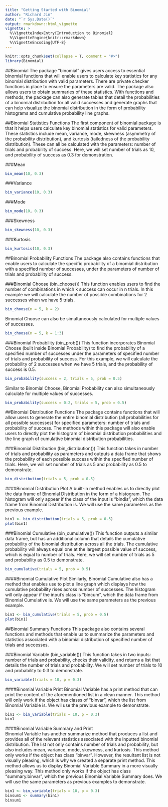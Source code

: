 ```yaml
---
title: "Getting Started with Binomial"
author: "Richard Jin"
date: "`r Sys.Date()`"
output: rmarkdown::html_vignette
vignette: >
  %\VignetteIndexEntry{Introduction to Binomial}
  %\VignetteEngine{knitr::rmarkdown}
  %\VignetteEncoding{UTF-8}
---
```


```r
knitr::opts_chunk$set(collapse = T, comment = "#>")
library(Binomial)
```

##Binomial 
The package "binomial" gives users access to essential binomial functions that will enable users to calculate key statistics for any binomial distribution with valid parameters. There are private checker functions in place to ensure the parameters are valid. The package also allows users to obtain summaries of these statistics. With functions and methods, the package can also generate tables that detail the probabilities of a binomial distribution for all valid successes and generate graphs that can help visualize the binomial distribution in the form of probability histograms and cumulative probability line graphs. 

##Binomial Statistics Functions
The first component of binomial package is that it helps users calculate key binomial statistics for valid parameters. These statistics include mean, variance, mode, skewness (asymmetry of the probability distribution), and kurtosis (tailedness of the probability distribution). These can all be calculated with the parameters: number of trials and probability of success. Here, we will set number of trials as 10, and probability of success as 0.3 for demonstration. 

###Mean
```r
bin_mean(10, 0.3)
```

###Variance
```r
bin_variance(10, 0.3)
```

###Mode
```r
bin_mode(10, 0.3)
```

###Skewness
```r
bin_skewness(10, 0.3)
```

###Kurtosis 
```r
bin_kurtosis(10, 0.3)
```

##Binomial Probability Functions
The package also contains functions that enable users to calculate the specific probability of a binomial distribution with a specified number of successes, under the parameters of number of trials and probability of success.

###Binomial Choose (bin_choose())
This function enables users to find the number of combinations in which k success can occur in n trials. In this example we will calculate the number of possible combinations for 2 successes when we have 5 trials.  
```r
bin_choose(n = 5, k = 2)
```

Binomial Choose can also be simultaneously calculated for multiple values of successes. 
```r
bin_choose(n = 5, k = 1:3)
```


###Binomial Probability (bin_prob())
This function incorporates Binomial Choose (built inside Binomial Probability) to find the probability of a specified number of successes under the parameters of specified number of trials and probability of success. For this example, we will calculate the probability of 2 successes when we have 5 trials, and the probability of success is 0.5. 
```r
bin_probability(success = 2, trials = 5, prob = 0.5)
```

Similar to Binomial Choose, Binomial Probability can also simultaneously calculate for multiple values of successes. 

```r
bin_probability(success = 0:2, trials = 5, prob = 0.5)
```

##Binomial Distribution Functions
The package contains functions that will allow users to generate the entire binomial distribution (all probabilities for all possible successes) for specified parameters: number of trials and probability of success. The methods within this package will also enable users to directly plot the histogram of binomial distribution probabilities and the line graph of cumulative binomial distribution probabilities. 

###Binomial Distribution (bin_distribution())
This function takes in number of trials and probability as parameters and outputs a data frame that shows the probability of each possible success within the specified number of trials. Here, we will set number of trials as 5 and probability as 0.5 to demonstrate.
```r
bin_distribution(trials = 5, prob = 0.5)
```

####Binomial Distribution Plot
A built-in method enables us to directly plot the data frame of Binomial Distribution in the form of a histogram. The histogram will only appear if the class of the input is "bindis", which the data frame from Binomial Distribution is. We will use the same parameters as the previous example. 
```r
bin1 <- bin_distribution(trials = 5, prob = 0.5)
plot(bin1)
```

###Binomial Cumulative (bin_cumulative())
This function outputs a similar data frame, but has an additional column that details the cumulative probability of the binomial distribution across all the trials. The cumulative probability will always equal one at the largest possible value of success, which is equal to number of trials. Here, we will set number of trials as 5 and probability as 0.5 to demonstrate.
```r
bin_cumulative(trials = 5, prob = 0.5)
```

####Binomial Cumulative Plot
Similarly, Binomial Cumulative also has a method that enables use to plot a line graph which displays how the cumulative probability rises across number of successes. The histogram will only appear if the input's class is "bincum", which the data frame from Binomial Cumulative is. We will use the same parameters as the previous example.
```r
bin1 <- bin_cumulative(trials = 5, prob = 0.5)
plot(bin1)
```


##Binomial Summary Functions
This package also contains several functions and methods that enable us to summarize the parameters and statistics associated with a binomial distribution of specified number of trials and successes. 

###Binomial Variable (bin_variable())
This function takes in two inputs: number of trials and probability, checks their validity, and returns a list that details the number of trials and probability. We will set number of trials to 10 and probability to 0.3 to demonstrate. 
```r
bin_variable(trials = 10, p = 0.3)
```

####Binomial Variable Print
Binomial Variable has a print method that can print the content of the aforementioned list in a clean manner. This method will only work if the object has classs of "binvar", which the list from Binomial Variable is. We wil use the previous example to demonstrate.
```r
bin1 <- bin_variable(trials = 10, p = 0.3)
bin1
```

####Binomial Variable Summary and Print  
Binomial Variable has another summarize method that produces a list and provides all of the relevant statistics associated with the inputted binomial distribution. The list not only contains number of trials and probability, but also includes mean, variance, mode, skewness, and kurtosis. This method only works if the object has class "binvar". However, the resultant list is not visually pleasing, which is why we created a separate print method. This method allows us to display Binomial Variable Summary in a more visually pleasing way. This method only works if the object has class "summary.binvar", which the previous Binomial Variable Summary does. We will use the same parameters as previous examples to demonstrate.
```r
bin1 <- bin_variable(trials = 10, p = 0.3)
binsum1 <- summary(bin1)
binsum1
```







